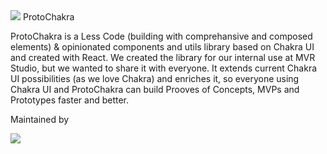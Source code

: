 
<Meta title="01. ProtoChakra" />

<HStack>
  <Image src="/logo.svg" />
  <Heading fontFamily="Poppins, sans-serif">ProtoChakra</Heading>
</HStack>

ProtoChakra is a Less Code (building with comprehansive and composed elements) & opinionated components and utils library based on Chakra UI and created with React. We
created the library for our internal use at MVR Studio, but we wanted to share it with everyone. It extends current
Chakra UI possibilities (as we love Chakra) and enriches it, so everyone using Chakra UI and
ProtoChakra can build Prooves of Concepts, MVPs and Prototypes faster and better.

Maintained by

<a href="https://mvr.studio" target="_blank">
  <Image src="/mvr-logo.svg" />
</a>
